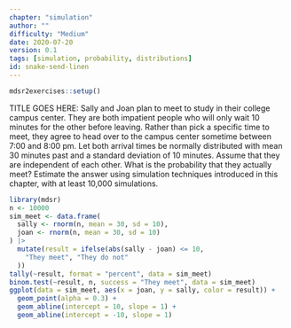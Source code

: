 ```yaml
---
chapter: "simulation"
author: ""
difficulty: "Medium"
date: 2020-07-20 
version: 0.1
tags: [simulation, probability, distributions]
id: snake-send-linen
---
```


```r
mdsr2exercises::setup()
```

TITLE GOES HERE: Sally and Joan plan to meet to study in their college campus center.  They are both impatient people who will only wait 10 minutes for the other before leaving.  Rather than pick a specific time to meet, they agree to head over to the campus center sometime between 7:00 and 8:00 pm.  Let both arrival times be normally distributed with mean 30 minutes past and a standard deviation of 10 minutes. Assume that they are independent of each other.  What is the probability that they actually meet?  Estimate the answer using simulation techniques introduced in this chapter, with at least 10,000 simulations.


<!--begin-answer-->
```r
library(mdsr)
n <- 10000
sim_meet <- data.frame(
  sally <- rnorm(n, mean = 30, sd = 10),
  joan <- rnorm(n, mean = 30, sd = 10)
) |>
  mutate(result = ifelse(abs(sally - joan) <= 10,
    "They meet", "They do not"
  ))
tally(~result, format = "percent", data = sim_meet)
binom.test(~result, n, success = "They meet", data = sim_meet)
ggplot(data = sim_meet, aes(x = joan, y = sally, color = result)) +
  geom_point(alpha = 0.3) +
  geom_abline(intercept = 10, slope = 1) +
  geom_abline(intercept = -10, slope = 1)
```
<!--end-answer-->


